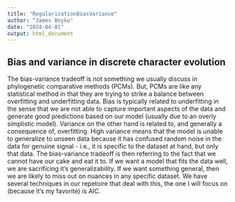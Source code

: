 ```yaml
---
title: "RegularizationBiasVariance"
author: "James Boyko"
date: "2024-04-01"
output: html_document
---
```


## Bias and variance in discrete character evolution

The bias-variance tradeoff is not something we usually discuss in phylogenetic comparative methods (PCMs). But, PCMs are like any statistical method in that they are trying to strike a balance between overfitting and underfitting data. Bias is typically related to underfitting in the sense that we are not able to capture important aspects of the data and generate good predictions based on our model (usually due to an overly simplistic model). Variance on the other hand is related to, and generally a consequence of, overfitting. High variance means that the model is unable to generalize to unseen data because it has confused random noise in the data for genuine signal - i.e., it is specific to the dataset at hand, but only that data. The bias-variance tradeoff is then referring to the fact that we cannot have our cake and eat it to. If we want a model that fits the data well, we are sacrificing it's generalizability. If we want something general, then we are likely to miss out on nuances in any specific dataset. We have several techniques in our repetoire that deal with this, the one I will focus on (because it's my favorite) is AIC. 